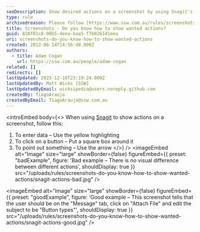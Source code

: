 ```yaml
---
seoDescription: Show desired actions on a screenshot by using Snagit's yellow highlighting for entering data, square boxes for clicking buttons, and arrows to point out important details.
type: rule
archivedreason: Please follow [https://www.ssw.com.au/rules/screenshots-add-branding](/rules/screenshots-add-branding)
title: Screenshots - Do you know how to show wanted actions?
guid: 828f01c8-00b5-4eea-baa5-f7b026141eea
uri: screenshots-do-you-know-how-to-show-wanted-actions
created: 2012-06-14T14:56:48.000Z
authors:
  - title: Adam Cogan
    url: https://ssw.com.au/people/adam-cogan
related: []
redirects: []
lastUpdated: 2023-12-18T23:19:24.000Z
lastUpdatedBy: Matt Wicks [SSW]
lastUpdatedByEmail: wicksipedia@users.noreply.github.com
createdBy: TiagoAraujo
createdByEmail: TiagoAraujo@ssw.com.au
---
```


<introEmbed
  body={<>
When using [Snagit](http://www.techsmith.com/snagit.html) to show actions on a screenshot, follow this:

1. To enter data – Use the yellow highlighting
2. To click on a button – Put a square box around it
3. To point out something – Use the arrow
  </>}
/>
<imageEmbed
  alt="Image"
  size="large"
  showBorder={false}
  figureEmbed={{
    preset: "badExample",
    figure: 'Bad example – There is no visual difference between different actions',
    shouldDisplay: true
  }}
  src="/uploads/rules/screenshots-do-you-know-how-to-show-wanted-actions/snagit-actions-bad.jpg"
/>

<imageEmbed
  alt="Image"
  size="large"
  showBorder={false}
  figureEmbed={{
    preset: "goodExample",
    figure: 'Good example – This screenshot tells that the user should be on the "Message" tab, click on "Attach File" and edit the subject to be "Button types"',
    shouldDisplay: true
  }}
  src="/uploads/rules/screenshots-do-you-know-how-to-show-wanted-actions/snagit-actions-good.jpg"
/>
